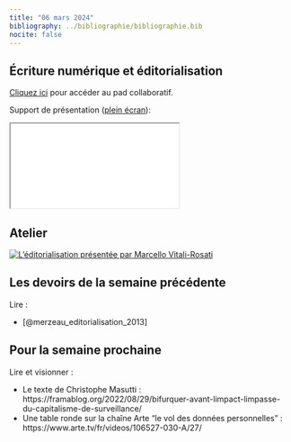 ```yaml
---
title: "06 mars 2024"
bibliography: ../bibliographie/bibliographie.bib
nocite: false
---
```


## Écriture numérique et éditorialisation

::: {.callout-note}

[Cliquez ici](https://demo.hedgedoc.org/lWUhVJ8CR4GpbYoAU3PauA#) pour accéder au pad collaboratif.

:::

Support de présentation ([plein écran](/slides/seance7.html){target="_blank"}):

```{=html}

<iframe src="/slides/seance7.html"></iframe>
```


## Atelier 

[![L'éditorialisation présentée par Marcello Vitali-Rosati](https://webtv.univ-rouen.fr/public/videos/v125a98df8895hojvfvuesee4j2res/thumb.jpg)](https://webtv.univ-rouen.fr/videos/20-03-2018-095823-partie-2/)

## Les devoirs de la semaine précédente

Lire : 

- [@merzeau_editorialisation_2013]

## Pour la semaine prochaine 

Lire et visionner : 

- Le texte de Christophe Masutti : https://framablog.org/2022/08/29/bifurquer-avant-limpact-limpasse-du-capitalisme-de-surveillance/
- Une table ronde sur la chaîne Arte "le vol des données personnelles" : https://www.arte.tv/fr/videos/106527-030-A/27/

